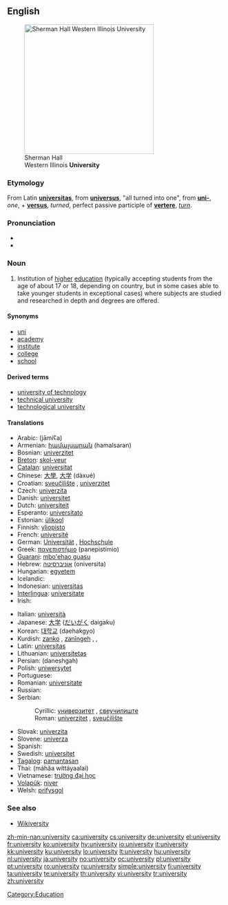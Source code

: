 {{wikipedia}}
==English==
[[Image:Sherman Hall.jpg|thumb|right|300px|Sherman Hall<br>Western Illinois '''University''']]

===Etymology===
From Latin '''[[universitas]]''', from '''[[universus]]''', "all turned into one", from '''[[uni-]]''', ''one'', + '''[[versus]]''', ''turned'', perfect passive participle of '''[[vertere]]''', ''[[turn]]''.

===Pronunciation===
* {{IPA|/juːnɪˈvɜːsətiː/}}
* {{audio|en-us-university.ogg|Audio (US)}}

===Noun===
{{en-noun|universities}}

# Institution of [[high]]er [[education]] (typically accepting students from the age of about 17 or 18, depending on country, but in some cases able to take younger students in exceptional cases) where subjects are studied and researched in depth and degrees are offered.

====Synonyms====
* [[uni]]
* [[academy]]
* [[institute]]
* [[college]]
* [[school]]

====Derived terms====
* [[university of technology]]
* [[technical university]]
* [[technological university]]

====Translations====
{{trans-top|institution of higher education}}
* Arabic: {{Arab|[[جامعة|جامِعَة]]}} (jāmiʕa) {{f}}
* Armenian: [[համալսարան]] (hamalsaran)
* Bosnian: [[univerzitet#Bosnian|univerzitet]] {{m}}
* [[Breton]]: [[skol-veur]] {{f}}
* [[Catalan]]: [[universitat]] {{f}}
* Chinese: [[大學]], [[大学]] (dàxué)
* Croatian: [[sveučilište]] {{n}}, [[univerzitet#Croatian|univerzitet]] {{m}}
* Czech: [[univerzita#Czech|univerzita]] {{f}}
* Danish: [[universitet]]
* Dutch: [[universiteit]] {{f}}
* Esperanto: [[universitato]]
* Estonian: [[ülikool]]
* Finnish: [[yliopisto]]
* French: [[université]] {{f}}
* German: [[Universität]] {{f}}, [[Hochschule]] {{f}}
* Greek: [[πανεπιστήμιο]] (panepistímio) {{n}}
* [[Guarani]]: [[mbo'ehao guasu]]
* Hebrew: [[אוניברסיטה]] (oniversita) {{f}}
* Hungarian: [[egyetem]]
* Icelandic: {{t+|is|háskóli}}
* Indonesian: [[universitas]]
* [[Interlingua]]: [[universitate]]
* Irish: {{t+|ga|ollscoil}}
{{trans-mid}}
* Italian: [[università]] {{f}}
* Japanese: [[大学]] ([[だいがく]] daigaku)
* Korean: [[대학교]] (daehakgyo)
* Kurdish: [[zanko]] {{f}}, [[zanîngeh]] {{f}}, {{KUchar|[[زانکۆ]]}}, {{KUchar|[[دانیشتگا]]}}
* Latin: [[universitas]] {{f}}
* Lithuanian: [[universitetas]] {{m}}
* Persian: {{fa-Arab|[[دانشگاه]]}} (daneshgah)
* Polish: [[uniwersytet]] {{m}}
* Portuguese: {{t|pt|universidade|f}}
* Romanian: [[universitate]] {{f}}
* Russian: {{t|ru|университет|tr=universitét|m}}
* Serbian:
*: Cyrillic: [[универзитет#Serbian|универзитет]] {{m}}, [[свеучилиште]] {{n}}
*: Roman: [[univerzitet#Serbian|univerzitet]] {{m}}, [[sveučilište]] {{n}}
* Slovak: [[univerzita]] {{f}}
* Slovene: [[univerza]] {{f}}
* Spanish: {{t|es|universidad|f}}
* Swedish: [[universitet]] {{n}}
* [[Tagalog]]: [[pamantasan]]
* Thai: {{Thai|[[มหาวิทยาลัย]]}} (máhăa wíttáyaalai)
* Vietnamese: [[trường đại học]]
* [[Volapük]]: [[niver]]
* Welsh: [[prifysgol]]
{{trans-bottom}}

===See also===
* [http://textbook.wikipedia.org/wiki/Wikiversity Wikiversity]

[[Category:Education]]

[[zh-min-nan:university]]
[[ca:university]]
[[cs:university]]
[[de:university]]
[[el:university]]
[[fr:university]]
[[ko:university]]
[[hy:university]]
[[io:university]]
[[it:university]]
[[kk:university]]
[[ku:university]]
[[lo:university]]
[[lt:university]]
[[hu:university]]
[[nl:university]]
[[ja:university]]
[[no:university]]
[[oc:university]]
[[pl:university]]
[[pt:university]]
[[ro:university]]
[[ru:university]]
[[simple:university]]
[[fi:university]]
[[ta:university]]
[[te:university]]
[[th:university]]
[[vi:university]]
[[tr:university]]
[[zh:university]]